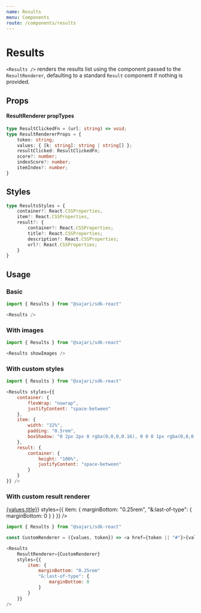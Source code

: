 ```yaml
---
name: Results
menu: Components
route: /components/results
---
```




# Results

`<Results />` renders the results list using the component passed to the `ResultRenderer`, defaulting
to a standard `Result` component if nothing is provided.

## Props

<PropsTable of={Results} />

#### ResultRenderer propTypes
```typescript
type ResultClickedFn = (url: string) => void;
type ResultRendererProps = {
    token: string;
    values: { [k: string]: string | string[] };
    resultClicked: ResultClickedFn;
    score?: number;
    indexScore?: number;
    itemIndex?: number;
}
```

## Styles

```typescript
type ResultsStyles = {
    container?: React.CSSProperties,
    item?: React.CSSProperties,
    result?: {
        container?: React.CSSProperties;
        title?: React.CSSProperties;
        description?: React.CSSProperties;
        url?: React.CSSProperties;
    }
}
```

## Usage

### Basic
<ExampleContainer>
    <Results styles={{
        item: {
            "&:last-of-type": {
                marginBottom: 0
            }
        }
    }} />
</ExampleContainer>

```javascript
import { Results } from "@sajari/sdk-react"

<Results />
```

### With images
<ExampleContainer>
    <Results showImages styles={{
        item: {
            "&:last-of-type": {
                marginBottom: 0
            }
        }
    }} />
</ExampleContainer>

```javascript
import { Results } from "@sajari/sdk-react"

<Results showImages />
```


### With custom styles
<ExampleContainer>
    <Results styles={{
        container: {
            flexWrap: "nowrap",
            justifyContent: "space-between"
        },
        item: {
            width: "32%",
            padding: "0.5rem",
            boxShadow: "0 2px 2px 0 rgba(0,0,0,0.16), 0 0 0 1px rgba(0,0,0,0.08)",
            marginBottom: 0
        },
        result: {
            container: {
                height: "100%",
                justifyContent: "space-between"
            }
        }
    }} />
</ExampleContainer>

```javascript
import { Results } from "@sajari/sdk-react"

<Results styles={{
    container: {
        flexWrap: "nowrap",
        justifyContent: "space-between"
    },
    item: {
        width: "32%",
        padding: "0.5rem",
        boxShadow: "0 2px 2px 0 rgba(0,0,0,0.16), 0 0 0 1px rgba(0,0,0,0.08)"
    },
    result: {
        container: {
            height: "100%",
            justifyContent: "space-between"
        }
    }
}} />
```

### With custom result renderer
<ExampleContainer>
    <Results
        ResultRenderer={({values, token}) => <a href={token || "#"}>{values.title}</a>}
        styles={{
            item: {
                marginBottom: "0.25rem",
                "&:last-of-type": {
                    marginBottom: 0
                }
            }
        }}
    />
</ExampleContainer>

```javascript
import { Results } from "@sajari/sdk-react"

const CustomRenderer = ({values, token}) => <a href={token || "#"}>{values.title}</a>

<Results
    ResultRenderer={CustomRenderer}
    styles={{
        item: {
            marginBottom: "0.25rem"
            "&:last-of-type": {
                marginBottom: 0
            }
        }
    }}
/>
```
